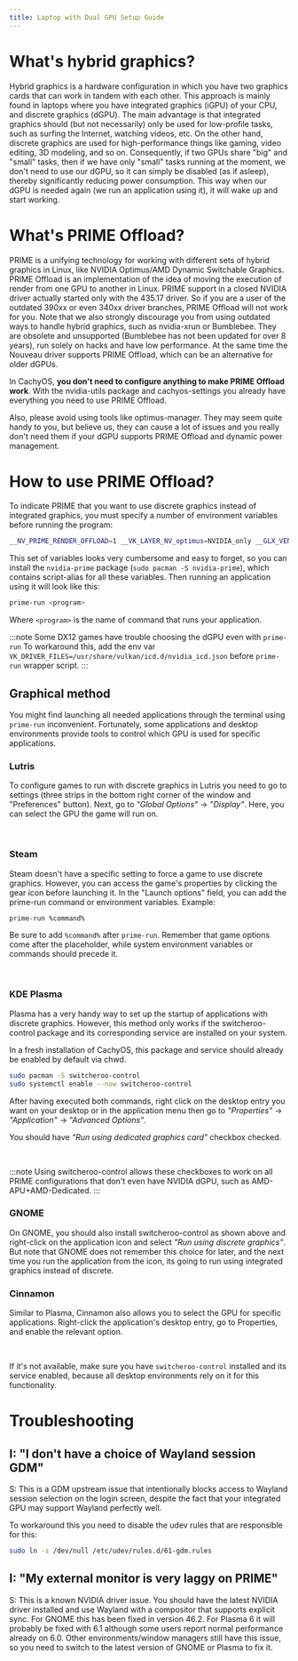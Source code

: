 ```yaml
---
title: Laptop with Dual GPU Setup Guide
---
```



# What's hybrid graphics?

Hybrid graphics is a hardware configuration in which you have two graphics
cards that can work in tandem with each other. This approach is mainly found in
laptops where you have integrated graphics (iGPU) of your CPU, and discrete
graphics (dGPU). The main advantage is that integrated graphics should (but not
necessarily) only be used for low-profile tasks, such as surfing the Internet,
watching videos, etc. On the other hand, discrete graphics are used for high-performance
things like gaming, video editing, 3D modeling, and so on. Consequently, if two
GPUs share "big" and "small" tasks, then if we have only "small" tasks running
at the moment, we don't need to use our dGPU, so it can simply be disabled (as
if asleep), thereby significantly reducing power consumption. This way when our
dGPU is needed again (we run an application using it), it will wake up and
start working.

# What's PRIME Offload?

PRIME is a unifying technology for working with different sets of hybrid
graphics in Linux, like NVIDIA Optimus/AMD Dynamic Switchable Graphics. PRIME
Offload is an implementation of the idea of moving the execution of render from
one GPU to another in Linux. PRIME support in a closed NVIDIA driver actually
started only with the 435.17 driver. So if you are a user of the outdated 390xx
or even 340xx driver branches, PRIME Offload will not work for you. Note that we also
strongly discourage you from using outdated ways to handle hybrid graphics,
such as nvidia-xrun or Bumblebee. They are obsolete and unsupported (Bumblebee
has not been updated for over 8 years), run solely on hacks and have low
performance. At the same time the Nouveau driver supports PRIME Offload, which
can be an alternative for older dGPUs.

In CachyOS, **you don't need to configure anything to make PRIME Offload work**.
With the nvidia-utils package and cachyos-settings you already have everything
you need to use PRIME Offload.

Also, please avoid using tools like optimus-manager. They may seem quite handy
to you, but believe us, they can cause a lot of issues and you really don't
need them if your dGPU supports PRIME Offload and dynamic power management.

# How to use PRIME Offload?

To indicate PRIME that you want to use discrete graphics instead of integrated
graphics, you must specify a number of environment variables before running the
program:

```bash
__NV_PRIME_RENDER_OFFLOAD=1 __VK_LAYER_NV_optimus=NVIDIA_only __GLX_VENDOR_LIBRARY_NAME=nvidia <program>
```

This set of variables looks very cumbersome and easy to forget, so you can
install the ``nvidia-prime`` package (``sudo pacman -S nvidia-prime``), which
contains script-alias for all these variables. Then running an application
using it will look like this:

```bash
prime-run <program>
```

Where ``<program>`` is the name of command that runs your application.

:::note
Some DX12 games have trouble choosing the dGPU even with `prime-run`
To workaround this, add the env var `VK_DRIVER_FILES=/usr/share/vulkan/icd.d/nvidia_icd.json`
before `prime-run` wrapper script.
:::

## Graphical method

You might find launching all needed applications through the terminal using ``prime-run`` inconvenient.
Fortunately, some applications and desktop environments provide tools to control which GPU is used for specific applications.

### Lutris

To configure games to run with discrete graphics in Lutris you need to go to
settings (three strips in the bottom right corner of the window and
"Preferences" button). Next, go to *"Global Options"* -> *"Display"*. Here, you can select the GPU the game will run on.

<br />
<ImageComponent imgsrc={import('~/assets/images/lutris-prime.png')} />

### Steam

Steam doesn't have a specific setting to force a game to use discrete graphics. However, you can access the game's properties by clicking the gear icon before launching it. In the "Launch options" field, you can add the prime-run command or environment variables.
Example:

```bash
prime-run %command%
```

Be sure to add ``%command%`` after ``prime-run``. Remember that game options come after the placeholder,
while system environment variables or commands should precede it.

<br />
<ImageComponent imgsrc={import('~/assets/images/steam-prime.png')} />

### KDE Plasma

Plasma has a very handy way to set up the startup of applications with discrete
graphics. However, this method only works if the switcheroo-control package and its corresponding service are installed on your system.

In a fresh installation of CachyOS, this package and service should already be
enabled by default via chwd.

```bash
sudo pacman -S switcheroo-control
sudo systemctl enable --now switcheroo-control
```

After having executed both commands, right click on the desktop entry you want on your desktop or in the
application menu then go to *"Properties"* -> *"Application"* -> *"Advanced Options"*.

You should have *"Run using dedicated graphics card"* checkbox checked.

<br />
<ImageComponent imgsrc={import('~/assets/images/plasma-prime.jpg')} />

:::note
Using switcheroo-control allows these checkboxes to work on all PRIME
configurations that don't even have NVIDIA dGPU, such as AMD-APU+AMD-Dedicated.
:::

### GNOME

On GNOME, you should also install switcheroo-control as shown above and
right-click on the application icon and select *"Run using discrete graphics"*.
But note that GNOME does not remember this choice for later, and the next time you
run the application from the icon, its going to run using integrated graphics instead of discrete.

### Cinnamon

Similar to Plasma, Cinnamon also allows you to select the GPU for specific applications. Right-click the application's desktop entry, go to Properties, and enable the relevant option.

<br />
<ImageComponent imgsrc={import('~/assets/images/cinnamon-prime.png')} />

If it's not available, make sure you have ``switcheroo-control`` installed and
its service enabled, because all desktop environments rely on it for this
functionality.

# Troubleshooting

## I: "I don't have a choice of Wayland session GDM"

S: This is a GDM upstream issue that intentionally blocks access to Wayland
session selection on the login screen, despite the fact that your integrated
GPU may support Wayland perfectly well.

To workaround this you need to disable the udev rules that are responsible for
this:

```bash
sudo ln -s /dev/null /etc/udev/rules.d/61-gdm.rules
```

## I: "My external monitor is very laggy on PRIME"

S: This is a known NVIDIA driver issue. You should have the latest NVIDIA
driver installed and use Wayland with a compositor that supports explicit sync.
For GNOME this has been fixed in version 46.2. For Plasma 6 it will probably be
fixed with 6.1 although some users report normal performance already on 6.0.
Other environments/window managers still have this issue, so you need to switch
to the latest version of GNOME or Plasma to fix it.


